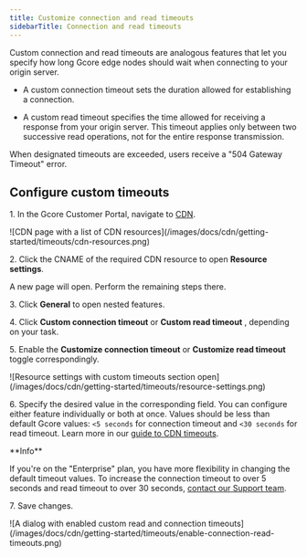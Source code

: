 ---
title: Customize connection and read timeouts
sidebarTitle: Connection and read timeouts
---

Custom connection and read timeouts are analogous features that let you specify how long Gcore edge nodes should wait when connecting to your origin server.

  * A custom connection timeout sets the duration allowed for establishing a connection.

  * A custom read timeout specifies the time allowed for receiving a response from your origin server. This timeout applies only between two successive read operations, not for the entire response transmission.




When designated timeouts are exceeded, users receive a "504 Gateway Timeout" error. 

## Configure custom timeouts

1\. In the Gcore Customer Portal, navigate to [CDN](https://portal.gcore.com/cdn/resources/list).


<Frame>![CDN page with a list of CDN resources](/images/docs/cdn/getting-started/timeouts/cdn-resources.png)</Frame>



2\. Click the CNAME of the required CDN resource to open **Resource settings**.

A new page will open. Perform the remaining steps there.

3\. Click **General** to open nested features.

4\. Click **Custom connection timeout** or **Custom read timeout** , depending on your task. 

5\. Enable the **Customize connection timeout** or **Customize read timeout** toggle correspondingly. 


<Frame>![Resource settings with custom timeouts section open](/images/docs/cdn/getting-started/timeouts/resource-settings.png)</Frame>



6\. Specify the desired value in the corresponding field. You can configure either feature individually or both at once. Values should be less than default Gcore values: `<5 seconds` for connection timeout and `<30 seconds` for read timeout. Learn more in our [guide to CDN timeouts](/cdn/getting-started/cdn-timeouts).

<Info>
**Info**

If you're on the "Enterprise" plan, you have more flexibility in changing the default timeout values. To increase the connection timeout to over 5 seconds and read timeout to over 30 seconds, [contact our Support team](mailto:support@gcore.com).
</Info>

7\. Save changes. 


<Frame>![A dialog with enabled custom read and connection timeouts](/images/docs/cdn/getting-started/timeouts/enable-connection-read-timeouts.png)</Frame>